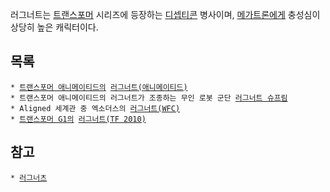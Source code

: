 러그너트는 [[트랜스포머]] 시리즈에 등장하는 [[디셉티콘]] 병사이며, [[메가트론]]에게 충성심이 상당히 높은 캐릭터이다.


== 목록 ==
 * [[트랜스포머 애니메이티드]]의 [[러그너트(애니메이티드)]]
 * 트랜스포머 애니메이티드의 러그너트가 조종하는 무인 로봇 군단 [[러그너트 슈프림]]
 * Aligned 세계관 중 엑소더스의 [[러그너트(WFC)]]
 * [[트랜스포머 G1]]의 [[러그너트(TF 2010)]]

== 참고 ==
 * [[러그너츠]]
